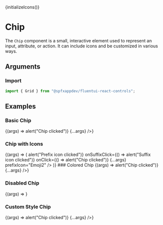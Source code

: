 
<Meta title="Components/Chip" component={Chip} />

{initializeIcons()}

# Chip

The `Chip` component is a small, interactive element used to represent an input, attribute, or action. It can include icons and be customized in various ways.

## Arguments

<ArgTypes of={Chip} />

### Import

```typescript
import { Grid } from "@spfxappdev/fluentui-react-controls";
```

## Examples

### Basic Chip

<Canvas>
  <Story
    name="Basic Chip"
    args={{
      label: "Basic Chip",
    }}
  >
    {(args) => <Chip onClick={() => alert("Chip clicked")} {...args} />}
  </Story>
</Canvas>

### Chip with Icons

<Canvas>
  <Story
    name="Chip with Icons"
    args={{
      label: "Chip with Icons",
      prefixIcon: "Emoji2",
      suffixIcon: "Cancel",
    }}
  >
    {(args) => (
      <Chip
        onPrefixClick={() => alert("Prefix icon clicked")}
        onSuffixClick={() => alert("Suffix icon clicked")}
        onClick={() => alert("Chip clicked")}
        {...args}
        prefixIcon="Emoji2"
      />
    )}
  </Story>
</Canvas>
### Colored Chip

<Canvas>
  <Story
    name="Colored Chip"
    args={{
      label: "Colored Chip",
      chipColor: "#4CAF50",
      textColor: "#FFFFFF",
    }}
  >
    {(args) => <Chip onClick={() => alert("Chip clicked")} {...args} />}
  </Story>
</Canvas>

### Disabled Chip

<Canvas>
  <Story
    name="Disabled Chip"
    args={{
      label: "Disabled Chip",
      disabled: true,
    }}
  >
    {(args) => <Chip {...args} />}
  </Story>
</Canvas>

### Custom Style Chip

<Canvas>
  <Story
    name="Custom Style Chip"
    args={{
      label: "Custom Style Chip",
      prefixIcon: "Emoji2",
      suffixIcon: "Cancel",
      prefixIconStyle: {
        color: "blue",
        "--hover-bg": "darkblue",
        "--hover-color": "white",
      },
      suffixIconStyle: {
        color: "red",
        "--hover-bg": "darkred",
        "--hover-color": "white",
      },
    }}
  >
    {(args) => <Chip onClick={() => alert("Chip clicked")} {...args} />}
  </Story>
</Canvas>
